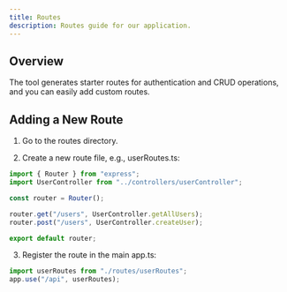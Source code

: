 ```yaml
---
title: Routes
description: Routes guide for our application.
---
```


## Overview

The tool generates starter routes for authentication and CRUD operations, and you can easily add custom routes.

## Adding a New Route

1. Go to the routes directory.

2. Create a new route file, e.g., userRoutes.ts:

```typescript
import { Router } from "express";
import UserController from "../controllers/userController";

const router = Router();

router.get("/users", UserController.getAllUsers);
router.post("/users", UserController.createUser);

export default router;
```

3. Register the route in the main app.ts:

```typescript
import userRoutes from "./routes/userRoutes";
app.use("/api", userRoutes);
```
